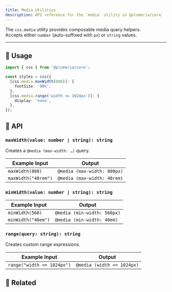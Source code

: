 ```yaml
---
title: Media Utilities
description: API reference for the `media` utility in @plumeria/core
---
```


The `css.media` utility provides composable media query helpers.  
Accepts either `number` (auto-suffixed with `px`) or `string` values.

---

## 🧩 Usage

```ts
import { css } from '@plumeria/core';

const styles = css({
  [css.media.maxWidth(800)]: {
    fontSize: '90%',
  },
  [css.media.range('width <= 1024px')]: {
    display: 'none',
  },
});
```

## 📘 API

### `maxWidth(value: number | string): string`
Creates a `@media (max-width: …)` query.

| Example Input       | Output                      |
| ------------------- | --------------------------- |
| `maxWidth(800)`     | `@media (max-width: 800px)` |
| `maxWidth("48rem")` | `@media (max-width: 48rem)` |

### `minWidth(value: number | string): string`
| Example Input      | Output                      |
| ------------------ | --------------------------- |
| `minWidth(560)`    | `@media (min-width: 560px)` |
| `minWidth("40em")` | `@media (min-width: 40em)`  |

### `range(query: string): string`
Creates custom range expressions.

| Example Input              | Output                     |
| -------------------------- | -------------------------- |
| `range("width <= 1024px")` | `@media (width <= 1024px)` |

## 🔗 Related

<Cards>
  <Card title="See also: Container Queries" href="/docs/reference/container" /> 
</Cards>
